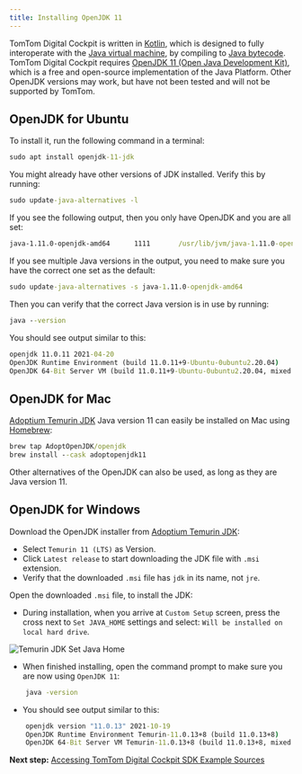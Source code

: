 ```yaml
---
title: Installing OpenJDK 11
---
```


TomTom Digital Cockpit is written in 
[Kotlin](https://en.wikipedia.org/wiki/Kotlin_%28programming_language%29), which is designed to 
fully interoperate with the 
[Java virtual machine](https://en.wikipedia.org/wiki/Java_virtual_machine), by compiling to 
[Java bytecode](https://en.wikipedia.org/wiki/Java_bytecode). TomTom Digital Cockpit requires
[OpenJDK 11 (Open Java Development Kit)](https://en.wikipedia.org/wiki/OpenJDK), which is a free 
and open-source implementation of the Java Platform. Other OpenJDK versions may work, but have not 
been tested and will not be supported by TomTom.

## OpenJDK for Ubuntu

To install it, run the following command in a terminal:

```cmd
sudo apt install openjdk-11-jdk
```

You might already have other versions of JDK installed. Verify this by running:

```cmd
sudo update-java-alternatives -l
```

If you see the following output, then you only have OpenJDK and you are all set:

```cmd
java-1.11.0-openjdk-amd64      1111       /usr/lib/jvm/java-1.11.0-openjdk-amd64
```

If you see multiple Java versions in the output, you need to make sure you have the correct one set
as the default:

```cmd
sudo update-java-alternatives -s java-1.11.0-openjdk-amd64
```

Then you can verify that the correct Java version is in use by running:

```cmd
java --version
```

You should see output similar to this:

```cmd
openjdk 11.0.11 2021-04-20
OpenJDK Runtime Environment (build 11.0.11+9-Ubuntu-0ubuntu2.20.04)
OpenJDK 64-Bit Server VM (build 11.0.11+9-Ubuntu-0ubuntu2.20.04, mixed mode, sharing)
```

## OpenJDK for Mac

[Adoptium Temurin JDK](https://adoptium.net/?variant=openjdk11) Java version 11 can easily be
installed on Mac using [Homebrew](https://brew.sh/):

```cmd
brew tap AdoptOpenJDK/openjdk
brew install --cask adoptopenjdk11
```

Other alternatives of the OpenJDK can also be used, as long as they are Java version 11.

## OpenJDK for Windows

Download the OpenJDK installer from
[Adoptium Temurin JDK](https://adoptium.net/?variant=openjdk11):

- Select `Temurin 11 (LTS)` as Version.
- Click `Latest release` to start downloading the JDK file with `.msi` extension.
- Verify that the downloaded `.msi` file has `jdk` in its name, not `jre`.

Open the downloaded `.msi` file, to install the JDK:

- During installation, when you arrive at `Custom Setup` screen, press the cross next to
  `Set JAVA_HOME` settings and select: `Will be installed on local hard drive`.

![Temurin JDK Set Java Home](images/temurin_jdk_set_java_home.png)

- When finished installing, open the command prompt to make sure you are now using `OpenJDK 11`:

```cmd
    java -version
```

- You should see output similar to this:

```cmd
    openjdk version "11.0.13" 2021-10-19
    OpenJDK Runtime Environment Temurin-11.0.13+8 (build 11.0.13+8)
    OpenJDK 64-Bit Server VM Temurin-11.0.13+8 (build 11.0.13+8, mixed mode)
```

__Next step:__ 
[Accessing TomTom Digital Cockpit SDK Example Sources](/tomtom-digital-cockpit/documentation/getting-started/accessing-tomtom-digital-cockpit-sdk-example-sources)
